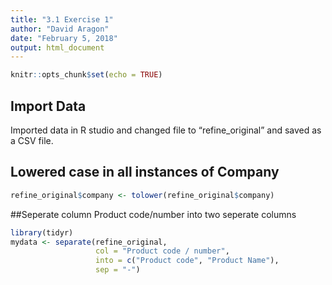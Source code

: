```yaml
---
title: "3.1 Exercise 1"
author: "David Aragon"
date: "February 5, 2018"
output: html_document
---
```


```r
knitr::opts_chunk$set(echo = TRUE)
```

## Import Data

Imported data in R studio and changed file to "refine_original" and saved as a CSV file. 

## Lowered case in all instances of Company


```r
refine_original$company <- tolower(refine_original$company)

```

##Seperate column Product code/number into two seperate columns

```r
library(tidyr)
mydata <- separate(refine_original,
                   col = "Product code / number",
                   into = c("Product code", "Product Name"), 
                   sep = "-")
```

## 
